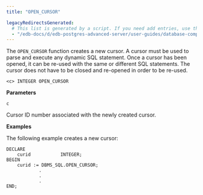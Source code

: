 ```yaml
---
title: "OPEN_CURSOR"

legacyRedirectsGenerated:
  # This list is generated by a script. If you need add entries, use the `legacyRedirects` key.
  - "/edb-docs/d/edb-postgres-advanced-server/user-guides/database-compatibility-for-oracle-developers-built-in-package-guide/11/Database_Compatibility_for_Oracle_Developers_Built-in_Package_Guide.1.65.html"
---
```


The `OPEN_CURSOR` function creates a new cursor. A cursor must be used to parse and execute any dynamic SQL statement. Once a cursor has been opened, it can be re-used with the same or different SQL statements. The cursor does not have to be closed and re-opened in order to be re-used.

```text
<c> INTEGER OPEN_CURSOR
```

**Parameters**

`c`

 Cursor ID number associated with the newly created cursor.

**Examples**

The following example creates a new cursor:

```text
DECLARE
    curid           INTEGER;
BEGIN
    curid := DBMS_SQL.OPEN_CURSOR;
            .
            .
            .
END;
```
